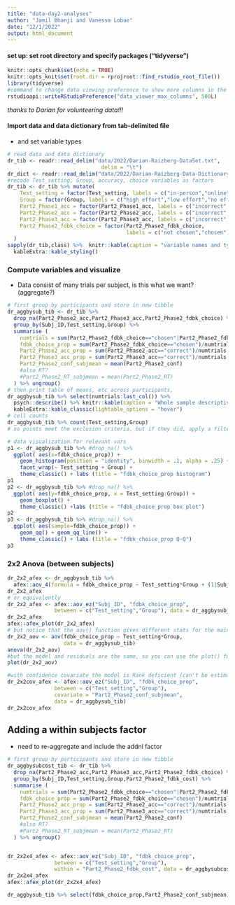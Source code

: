 ```yaml
---
title: "data-day2-analyses"
author: "Jamil Bhanji and Vanessa Lobue"
date: "12/1/2022"
output: html_document
---
```


#### set up: set root directory and specify packages ("tidyverse")  
```r
knitr::opts_chunk$set(echo = TRUE)
knitr::opts_knit$set(root.dir = rprojroot::find_rstudio_root_file())
library(tidyverse)
#command to change data viewing preference to show more columns in the data viewer:
rstudioapi::writeRStudioPreference("data_viewer_max_columns", 500L)
```

*thanks to Darian for volunteering data!!!*  

#### Import data and data dictionary from tab-delimited file 
- and set variable types  
```r
# read data and data dictionary
dr_tib <- readr::read_delim("data/2022/Darian-Raizberg-DataSet.txt",
                              delim = "\t")
dr_dict <- readr::read_delim("data/2022/Darian-Raizberg-Data-Dictionary.txt", delim = "\t")
#recode Test_setting, Group, accuracy, choice variables as factors
dr_tib <- dr_tib %>% mutate(
    Test_setting = factor(Test_setting, labels = c("in-person","online")),
    Group = factor(Group, labels = c("high effort","low effort","no effort")),
    Part2_Phase1_acc = factor(Part2_Phase1_acc, labels = c("incorrect","correct")),
    Part2_Phase2_acc = factor(Part2_Phase2_acc, labels = c("incorrect","correct")),
    Part2_Phase3_acc = factor(Part2_Phase3_acc, labels = c("incorrect","correct")),
    Part2_Phase2_fdbk_choice = factor(Part2_Phase2_fdbk_choice, 
                                      labels = c("not chosen","chosen"))
  ) 
sapply(dr_tib,class) %>%  knitr::kable(caption = "variable names and types") %>% 
  kableExtra::kable_styling()
```


### Compute variables and visualize      
- Data consist of many trials per subject, is this what we want? (aggregate?)   

```r
# first group by participants and store in new tibble
dr_aggbysub_tib <- dr_tib %>%
  drop_na(Part2_Phase2_acc,Part2_Phase3_acc,Part2_Phase2_fdbk_choice) %>% 
  group_by(Subj_ID,Test_setting,Group) %>% 
  summarise (
    numtrials = sum(Part2_Phase2_fdbk_choice=="chosen"|Part2_Phase2_fdbk_choice=="not chosen"),
    fdbk_choice_prop = sum(Part2_Phase2_fdbk_choice=="chosen")/numtrials,
    Part2_Phase2_acc_prop = sum(Part2_Phase2_acc=="correct")/numtrials,
    Part2_Phase3_acc_prop = sum(Part2_Phase3_acc=="correct")/numtrials,
    Part2_Phase2_conf_subjmean = mean(Part2_Phase2_conf)
    #also RT?
    #Part2_Phase2_RT_subjmean = mean(Part2_Phase2_RT)
  ) %>% ungroup()
# then print table of means, etc across participants, 
dr_aggbysub_tib %>% select(numtrials:last_col()) %>% 
  psych::describe() %>% knitr::kable(caption = "Whole sample descriptives", digits = 2) %>% 
  kableExtra::kable_classic(lightable_options = "hover")
# cell counts
dr_aggbysub_tib %>% count(Test_setting,Group)
# no points meet the exclusion criteria, but if they did, apply a filter and re-compute the descriptives

# data visualization for relevant vars
p1 <- dr_aggbysub_tib %>% #drop_na() %>%
  ggplot( aes(x=fdbk_choice_prop)) + 
    geom_histogram(position = "identity", binwidth = .1, alpha = .25) + 
    facet_wrap(~ Test_setting + Group) +
    theme_classic() + labs (title = "fdbk_choice_prop histogram")
p1
p2 <- dr_aggbysub_tib %>% #drop_na() %>%
  ggplot( aes(y=fdbk_choice_prop, x = Test_setting:Group)) + 
    geom_boxplot() + 
    theme_classic() +labs (title = "fdbk_choice_prop box plot")
p2
p3 <- dr_aggbysub_tib %>% #drop_na() %>%
  ggplot( aes(sample=fdbk_choice_prop)) + 
    geom_qq() + geom_qq_line() + 
    theme_classic() + labs (title = "fdbk_choice_prop Q-Q")
p3

```


### 2x2 Anova (between subjects)  

```r
dr_2x2_afex <- dr_aggbysub_tib %>% 
  afex::aov_4(formula = fdbk_choice_prop ~ Test_setting*Group + (1|Subj_ID))
dr_2x2_afex
# or equivalently
dr_2x2_afex <- afex::aov_ez("Subj_ID", "fdbk_choice_prop",
               between = c("Test_setting","Group"), data = dr_aggbysub_tib)
dr_2x2_afex
afex::afex_plot(dr_2x2_afex)
# but notice that the aov() function gives different stats for the main effects, because it is based on type 1/sequential SS (rather than type 3) 
dr_2x2_aov <- aov(fdbk_choice_prop ~ Test_setting*Group, 
                  data = dr_aggbysub_tib)
anova(dr_2x2_aov)
#but the model and residuals are the same, so you can use the plot() function for model diagnostics
plot(dr_2x2_aov)

#with confidence covariate the model is Rank deficient (can't be estimated, usually not enough data per cell)
dr_2x2cov_afex <- afex::aov_ez("Subj_ID", "fdbk_choice_prop",
               between = c("Test_setting","Group"), 
               covariate = "Part2_Phase2_conf_subjmean", 
               data = dr_aggbysub_tib)
dr_2x2cov_afex
```


## Adding a within subjects factor  
- need to re-aggregate and include the addnl factor  
```r
# first group by participants and store in new tibble
dr_aggbysubcost_tib <- dr_tib %>%
  drop_na(Part2_Phase2_acc,Part2_Phase3_acc,Part2_Phase2_fdbk_choice) %>% 
  group_by(Subj_ID,Test_setting,Group,Part2_Phase2_fdbk_cost) %>% 
  summarise (
    numtrials = sum(Part2_Phase2_fdbk_choice=="chosen"|Part2_Phase2_fdbk_choice=="not chosen"),
    fdbk_choice_prop = sum(Part2_Phase2_fdbk_choice=="chosen")/numtrials,
    Part2_Phase2_acc_prop = sum(Part2_Phase2_acc=="correct")/numtrials,
    Part2_Phase3_acc_prop = sum(Part2_Phase3_acc=="correct")/numtrials,
    Part2_Phase2_conf_subjmean = mean(Part2_Phase2_conf)
    #also RT?
    #Part2_Phase2_RT_subjmean = mean(Part2_Phase2_RT)
  ) %>% ungroup()


dr_2x2x4_afex <- afex::aov_ez("Subj_ID", "fdbk_choice_prop",
               between = c("Test_setting","Group"), 
               within = "Part2_Phase2_fdbk_cost", data = dr_aggbysubcost_tib)
dr_2x2x4_afex
afex::afex_plot(dr_2x2x4_afex)
```
```r
dr_aggbysub_tib %>% select(fdbk_choice_prop,Part2_Phase2_conf_subjmean) %>% correlation::correlation()

```

